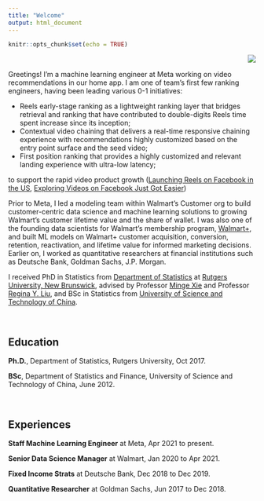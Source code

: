 ```yaml
---
title: "Welcome"
output: html_document
---
```


```r
knitr::opts_chunk$set(echo = TRUE)
```

<img align="right" scale=1 src="images/profile-modified.png">

&nbsp;

Greetings! I'm a machine learning engineer at Meta working on video recommendations in our home app. I am one of team's first few ranking engineers, having been leading various 0-1 initiatives: 

* Reels early-stage ranking as a lightweight ranking layer that bridges retrieval and ranking that have contributed to double-digits Reels time spent increase since its inception;
* Contextual video chaining that delivers a real-time responsive chaining experience with recommendations highly customized based on the entry point surface and the seed video;
* First position ranking that provides a highly customized and relevant landing experience with ultra-low latency;

to support the rapid video product growth ([Launching Reels on Facebook in the US](https://about.fb.com/news/2021/09/launching-reels-on-facebook-us/), [Exploring Videos on Facebook Just Got Easier](https://about.fb.com/news/2024/04/exploring-videos-on-facebook-just-got-easier/))


Prior to Meta, I led a modeling team within Walmart's Customer org to build customer-centric data science and machine learning solutions to growing Walmart's customer lifetime value and the share of wallet. I was also one of the founding data scientists for Walmart's membership program, [Walmart+](https://corporate.walmart.com/news/2020/09/01/walmart-introduces-walmart), and built ML models on Walmart+ customer acquisition, conversion, retention, reactivation, and lifetime value for informed marketing decisions. Earlier on, I worked as quantitative researchers at financial institutions such as Deutsche Bank, Goldman Sachs, J.P. Morgan.

I received PhD in Statistics from [Department of Statistics](https://statistics.rutgers.edu/) at [Rutgers University, New Brunswick](https://newbrunswick.rutgers.edu/), advised by Professor [Minge Xie](http://www.stat.rutgers.edu/home/mxie/) and Professor [Regina Y. Liu](http://www.stat.rutgers.edu/joomlatools-files/docman-files/Liu-CV-05-2015.pdf), and BSc in Statistics from [University of Science and Technology of China](https://www.ustc.edu.cn/).

&nbsp;


## Education

**Ph.D.**, Department of Statistics, Rutgers University, Oct 2017.

**BSc**, Department of Statistics and Finance, University of Science and Technology of China, June 2012.

&nbsp;

## Experiences

**Staff Machine Learning Engineer** at Meta, Apr 2021 to present.

**Senior Data Science Manager** at Walmart, Jan 2020 to Apr 2021.

**Fixed Income Strats** at Deutsche Bank, Dec 2018 to Dec 2019.

**Quantitative Researcher** at Goldman Sachs, Jun 2017 to Dec 2018.

&nbsp;